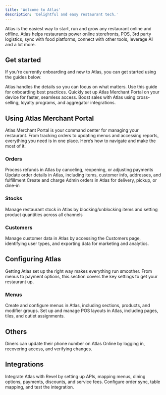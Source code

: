 ```yaml
---
title: 'Welcome to Atlas'
description: 'Delightful and easy restaurant tech.'
---
```


Atlas is the easiest way to start, run and grow any restaurant online and offline. Atlas helps restaurants power online storefronts, POS, 3rd party logistics, sync with food platforms, connect with other tools, leverage AI and a lot more.

## Get started

If you're currently onboarding and new to Atlas, you can get started using the guides below:

<CardGroup cols={1}>
  <Card title="Onboarding" icon="door-open" horizontal href="get-started/onboarding">
    Atlas handles the details so you can focus on what matters. Use this guide for onboarding best practices.
  </Card>

  <Card title="Install Atlas on your device" icon="download" horizontal href="get-started/installing-atlas">
    Quickly set up Atlas Merchant Portal on your device for faster, seamless access.
  </Card>

  <Card title="Set up Atlas to earn more" icon="money-bill-wave" horizontal href="set-up-atlas-to-sell-more">
    Boost sales with Atlas using cross-selling, loyalty programs, and aggregator integrations.
  </Card>
</CardGroup>

## Using Atlas Merchant Portal

Atlas Merchant Portal is your command center for managing your restaurant. From tracking orders to updating menus and accessing reports, everything you need is in one place. Here’s how to navigate and make the most of it.

### Orders

<CardGroup cols={1}>
  <Card title="How to refund on Atlas" horizontal href="merchant-portal/refunds">
    Process refunds in Atlas by canceling, reopening, or adjusting payments
  </Card>

  <Card title="How to update order details" horizontal href="merchant-portal/editing-order">
    Update order details in Atlas, including items, customer info, addresses, and fulfillment
  </Card>

  <Card title="How to create and charge Admin orders" horizontal href="merchant-portal/admin-orders">
    Create and charge Admin orders in Atlas for delivery, pickup, or dine-in
  </Card>
</CardGroup>

### Stocks

<Card title="How to use the Stocks page" icon="table" horizontal href="merchant-portal/stocks">
  Manage restaurant stock in Atlas by blocking/unblocking items and setting product quantities across all channels
</Card>

### Customers

<Card title="How to use customers’ data" icon="users" horizontal href="merchant-portal/use-customers-data">
  Manage customer data in Atlas by accessing the Customers page, identifying user types, and exporting data for marketing and analytics.
</Card>

## Configuring Atlas

Getting Atlas set up the right way makes everything run smoother. From menus to payment options, this section covers the key settings to get your restaurant up.

### Menus

<CardGroup cols={1}>
  <Card title="How to create menus" horizontal href="configuring-atlas/create-menus">
    Create and configure menus in Atlas, including sections, products, and modifier groups.
  </Card>

  <Card title="How to set up POS Layouts" horizontal href="configuring-atlas/pos-layout-setup">
    Set up and manage POS layouts in Atlas, including pages, tiles, and outlet assignments.
  </Card>
</CardGroup>

## Others

<Card title="How your customers can update their phone" horizontal href="others/diners-phone-update">
  Diners can update their phone number on Atlas Online by logging in, recovering access, and verifying changes.
</Card>

## Integrations

<Card title="Hot to set up Revel integration" horizontal href="configuring-atls/revel-setup">
  Integrate Atlas with Revel by setting up APIs, mapping menus, dining options, payments, discounts, and service fees. Configure order sync, table mapping, and test the integration.
</Card>